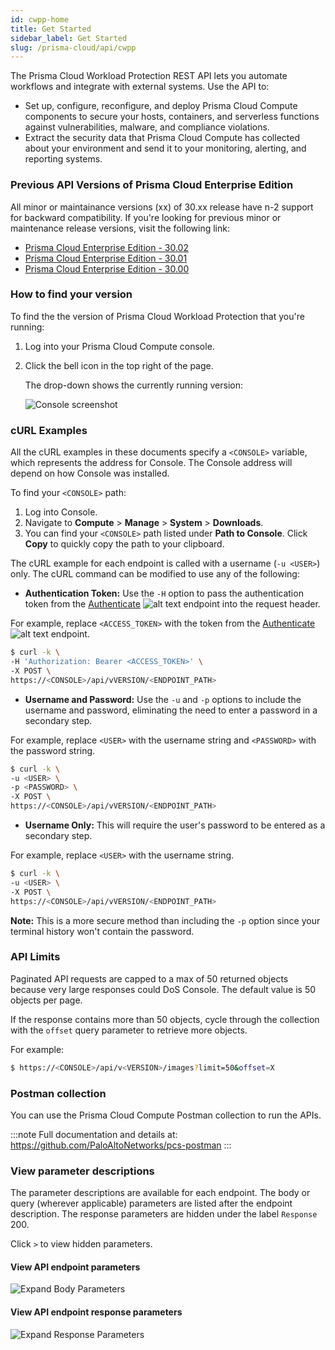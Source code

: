 ```yaml
---
id: cwpp-home
title: Get Started
sidebar_label: Get Started
slug: /prisma-cloud/api/cwpp
---
```



The Prisma Cloud Workload Protection REST API lets you automate workflows and integrate with external systems.
Use the API to:

- Set up, configure, reconfigure, and deploy Prisma Cloud Compute components to secure your hosts, containers, and serverless functions against vulnerabilities, malware, and compliance violations.
- Extract the security data that Prisma Cloud Compute has collected about your environment and send it to your monitoring, alerting, and reporting systems.

### Previous API Versions of Prisma Cloud Enterprise Edition

All minor or maintainance versions (xx) of 30.xx release have n-2 support for backward compatibility.
If you're looking for previous minor or maintenance release versions, visit the following link:

* [Prisma Cloud Enterprise Edition - 30.02](/prisma-cloud/api/cwpp/30-02/)
* [Prisma Cloud Enterprise Edition - 30.01](/prisma-cloud/api/cwpp/30-01/)
* [Prisma Cloud Enterprise Edition - 30.00](/prisma-cloud/api/cwpp/30-00/)

### How to find your version

To find the the version of Prisma Cloud Workload Protection that you're running:

1. Log into your Prisma Cloud Compute console.

2. Click the bell icon in the top right of the page.

   The drop-down shows the currently running version:

   ![Console screenshot](/img/compute-version.png)

### cURL Examples

All the cURL examples in these documents specify a `<CONSOLE>` variable, which represents the address for Console.
The Console address will depend on how Console was installed.

To find your `<CONSOLE>` path:

1. Log into Console.
2. Navigate to **Compute** > **Manage** > **System** > **Downloads**.
3. You can find your `<CONSOLE>` path listed under **Path to Console**. Click **Copy** to quickly copy the path to your clipboard.

The cURL example for each endpoint is called with a username (`-u <USER>`) only.
The cURL command can be modified to use any of the following:

- **Authentication Token:** Use the `-H` option to pass the authentication token from the [Authenticate](/prisma-cloud/api/cwpp/post-authenticate/) ![alt text](/icons/api-icon-pan-dev.svg) endpoint into the request header.

For example, replace `<ACCESS_TOKEN>` with the token from the [Authenticate](/prisma-cloud/api/cwpp/post-authenticate/) ![alt text](/icons/api-icon-pan-dev.svg) endpoint.

```bash
$ curl -k \
-H 'Authorization: Bearer <ACCESS_TOKEN>' \
-X POST \
https://<CONSOLE>/api/vVERSION/<ENDPOINT_PATH>
```

- **Username and Password:** Use the `-u` and `-p` options to include the username and password, eliminating the need to enter a password in a secondary step.

For example, replace `<USER>` with the username string and `<PASSWORD>` with the password string.

```bash
$ curl -k \
-u <USER> \
-p <PASSWORD> \
-X POST \
https://<CONSOLE>/api/vVERSION/<ENDPOINT_PATH>
```

- **Username Only:** This will require the user's password to be entered as a secondary step.

For example, replace `<USER>` with the username string.

```bash
$ curl -k \
-u <USER> \
-X POST \
https://<CONSOLE>/api/vVERSION/<ENDPOINT_PATH>
```

**Note:** This is a more secure method than including the `-p` option since your terminal history won't contain the password.

### API Limits

Paginated API requests are capped to a max of 50 returned objects because very large responses could DoS Console. The default value is 50 objects per page.

If the response contains more than 50 objects, cycle through the collection with the `offset` query parameter to retrieve more objects.

For example:

```bash
$ https://<CONSOLE>/api/v<VERSION>/images?limit=50&offset=X
```

### Postman collection

You can use the Prisma Cloud Compute Postman collection to run the APIs.

:::note
Full documentation and details at: https://github.com/PaloAltoNetworks/pcs-postman
:::

### View parameter descriptions

The parameter descriptions are available for each endpoint. The body or query (wherever applicable) parameters are listed after the endpoint description.
The response parameters are hidden under the label `Response` 200.

Click `>` to view hidden parameters.

#### View API endpoint parameters

![Expand Body Parameters](/img/expandingbodyparameters.gif)

#### View API endpoint response parameters

![Expand Response Parameters](/img/expandingresponse.gif)
